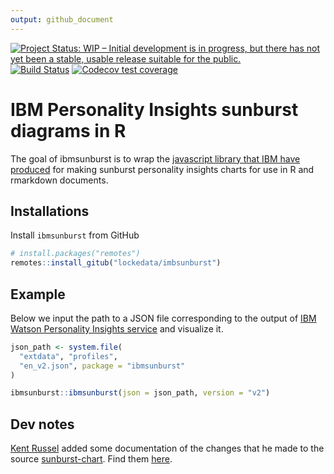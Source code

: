 ```yaml
---
output: github_document
---
```


[![Project Status: WIP – Initial development is in progress, but there has not yet been a stable, usable release suitable for the public.](https://www.repostatus.org/badges/latest/wip.svg)](https://www.repostatus.org/#wip) [![Build Status](https://travis-ci.org/lockedata/ibmsunburst.svg?branch=master)](https://travis-ci.org/lockedata/ibmsunburst) [![Codecov test coverage](https://codecov.io/gh/lockedata/ibmsunburst/branch/master/graph/badge.svg)](https://codecov.io/gh/lockedata/ibmsunburst?branch=master)


# IBM Personality Insights sunburst diagrams in R

The goal of ibmsunburst is to wrap the [javascript library that IBM have produced](https://github.com/personality-insights/sunburst-chart/) for making sunburst personality insights charts for use in R and rmarkdown documents.

## Installations

Install `ibmsunburst` from GitHub

```r
# install.packages("remotes")
remotes::install_gitub("lockedata/imbsunburst")
```

## Example

Below we input the path to a JSON file corresponding to the output of [IBM Watson Personality Insights service](https://www.ibm.com/watson/services/personality-insights/) and visualize it.

```r
json_path <- system.file(
  "extdata", "profiles",
  "en_v2.json", package = "ibmsunburst"
)

ibmsunburst::ibmsunburst(json = json_path, version = "v2")

```

## Dev notes

[Kent Russel](https://github.com/timelyportfolio) added some documentation of the changes that he made to the source [sunburst-chart](https://github.com/personality-insights/sunburst-chart). Find them [here](inst/dev_notes.md).
